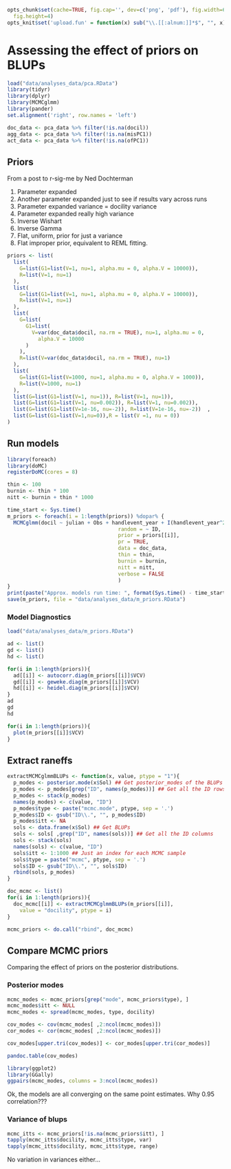 <!--pandoc
t: html
default-image-extension: png
template: templates/html.template
toc-depth: 4
toc:

t: latex
s:
S:
latex-engine: xelatex
template: templates/latex.template
default-image-extension: pdf
toc-depth: 4
toc:
-->

```r
opts_chunk$set(cache=TRUE, fig.cap='', dev=c('png', 'pdf'), fig.width=6,
  fig.height=4)
opts_knit$set('upload.fun' = function(x) sub("\\.[[:alnum:]]*$", "", x) ) 
```
# Assessing the effect of priors on BLUPs

```r
load("data/analyses_data/pca.RData")
library(tidyr)
library(dplyr)
library(MCMCglmm)
library(pander)
set.alignment('right', row.names = 'left')

doc_data <- pca_data %>% filter(!is.na(docil))
agg_data <- pca_data %>% filter(!is.na(misPC1))
act_data <- pca_data %>% filter(!is.na(ofPC1))
```

## Priors
From a post to r-sig-me by Ned Dochterman

1. Parameter expanded
2. Another parameter expanded just to see if results vary across runs
3. Parameter expanded variance = docility variance
4. Parameter expanded really high variance
5. Inverse Wishart
6. Inverse Gamma
7. Flat, uniform, prior for just a variance
8. Flat improper prior, equivalent to REML fitting.


```r
priors <- list(
  list(
    G=list(G1=list(V=1, nu=1, alpha.mu = 0, alpha.V = 10000)),
    R=list(V=1, nu=1)
  ),
  list(
    G=list(G1=list(V=1, nu=1, alpha.mu = 0, alpha.V = 10000)),
    R=list(V=1, nu=1)
  ),
  list(
    G=list(
      G1=list(
        V=var(doc_data$docil, na.rm = TRUE), nu=1, alpha.mu = 0,
          alpha.V = 10000
      )
    ),
    R=list(V=var(doc_data$docil, na.rm = TRUE), nu=1)
  ),
  list(
    G=list(G1=list(V=1000, nu=1, alpha.mu = 0, alpha.V = 1000)),
    R=list(V=1000, nu=1)
  ),
  list(G=list(G1=list(V=1, nu=1)), R=list(V=1, nu=1)),
  list(G=list(G1=list(V=1, nu=0.002)), R=list(V=1, nu=0.002)),
  list(G=list(G1=list(V=1e-16, nu=-2)), R=list(V=1e-16, nu=-2))  ,
  list(G=list(G1=list(V=1,nu=0)),R = list(V =1, nu = 0))
)
```
## Run models

```r
library(foreach)
library(doMC)
registerDoMC(cores = 8)

thin <- 100
burnin <- thin * 100
nitt <- burnin + thin * 1000

time_start <- Sys.time()
m_priors <- foreach(i = 1:length(priors)) %dopar% {
  MCMCglmm(docil ~ julian + Obs + handlevent_year + I(handlevent_year^2),
  									random = ~ ID,
  									prior = priors[[i]],
  									pr = TRUE,
  									data = doc_data,
  									thin = thin,
  									burnin = burnin,
  									nitt = nitt,
  									verbose = FALSE
  									)
}
print(paste("Approx. models run time: ", format(Sys.time() - time_start)))
save(m_priors, file = "data/analyses_data/m_priors.RData")
```

### Model Diagnostics
```r
load("data/analyses_data/m_priors.RData")

ad <- list()
gd <- list()
hd <- list()

for(i in 1:length(priors)){
  ad[[i]] <- autocorr.diag(m_priors[[i]]$VCV)
  gd[[i]] <- geweke.diag(m_priors[[i]]$VCV)
  hd[[i]] <- heidel.diag(m_priors[[i]]$VCV)  
}
ad
gd
hd
```

```r
for(i in 1:length(priors)){
  plot(m_priors[[i]]$VCV)
}

```

## Extract raneffs
```r

extractMCMCglmmBLUPs <- function(x, value, ptype = "1"){
  p_modes <- posterior.mode(x$Sol) ## Get posterior_modes of the BLUPs
  p_modes <- p_modes[grep("ID", names(p_modes))] ## Get all the ID rows
  p_modes <- stack(p_modes)
  names(p_modes) <- c(value, "ID")
  p_modes$type <- paste("mcmc.mode", ptype, sep = '.')
  p_modes$ID <- gsub("ID\\.", "", p_modes$ID)
  p_modes$itt <- NA
  sols <- data.frame(x$Sol) ## Get BLUPs
  sols <- sols[ ,grep("ID", names(sols))] ## Get all the ID columns
  sols <- stack(sols)
  names(sols) <- c(value, "ID")
  sols$itt <- 1:1000 ## Just an index for each MCMC sample
  sols$type = paste("mcmc", ptype, sep = '.')
  sols$ID <- gsub("ID\\.", "", sols$ID)
  rbind(sols, p_modes)
}

doc_mcmc <- list()
for(i in 1:length(priors)){
  doc_mcmc[[i]] <- extractMCMCglmmBLUPs(m_priors[[i]],
    value = "docility", ptype = i)  
}

mcmc_priors <- do.call("rbind", doc_mcmc)

```

## Compare MCMC priors
Comparing the effect of priors on the posterior distributions.

### Posterior modes

```r
mcmc_modes <- mcmc_priors[grep("mode", mcmc_priors$type), ]
mcmc_modes$itt <- NULL
mcmc_modes <- spread(mcmc_modes, type, docility)

cov_modes <- cov(mcmc_modes[ ,2:ncol(mcmc_modes)])
cor_modes <- cor(mcmc_modes[ ,2:ncol(mcmc_modes)])

cov_modes[upper.tri(cov_modes)] <- cor_modes[upper.tri(cor_modes)]

pandoc.table(cov_modes)
```

```r
library(ggplot2)
library(GGally)
ggpairs(mcmc_modes, columns = 3:ncol(mcmc_modes))
```

Ok, the models are all converging on the same point estimates. Why 0.95 correlation???

### Variance of blups
```r
mcmc_itts <- mcmc_priors[!is.na(mcmc_priors$itt), ]
tapply(mcmc_itts$docility, mcmc_itts$type, var)
tapply(mcmc_itts$docility, mcmc_itts$type, range)
```
No variation in variances either...

